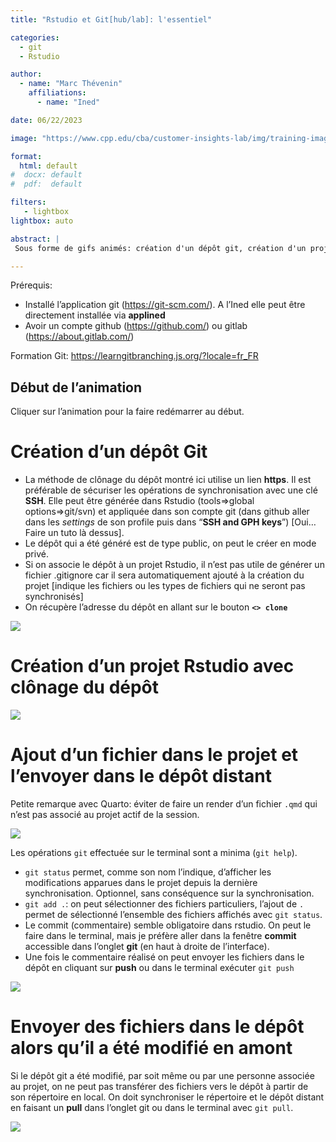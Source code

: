 ```yaml
---
title: "Rstudio et Git[hub/lab]: l'essentiel"

categories:
  - git
  - Rstudio

author: 
  - name: "Marc Thévenin"
    affiliations:
      - name: "Ined"

date: 06/22/2023

image: "https://www.cpp.edu/cba/customer-insights-lab/img/training-images/github_rstudio.png"

format: 
  html: default
#  docx: default
#  pdf:  default

filters:
   - lightbox
lightbox: auto

abstract: | 
 Sous forme de gifs animés: création d'un dépôt git, création d'un projet Rstudio avec clonage du dépôt, envoyer des fichiers du projet dans le dépôt. 

---
```


Prérequis: 

- Installé l'application git (<https://git-scm.com/>). A l'Ined elle peut être directement installée via **applined**
- Avoir un compte github (<https://github.com/>) ou gitlab (<https://about.gitlab.com/>)

Formation Git: <https://learngitbranching.js.org/?locale=fr_FR>




::: callout-tip

## Début de l'animation

Cliquer sur l'animation pour la faire redémarrer au début.

:::

# Création d'un dépôt Git

* La méthode de clônage du dépôt montré ici utilise un lien **https**. Il est  préférable de sécuriser les opérations de synchronisation avec une clé **SSH**. Elle peut être générée dans Rstudio (tools=>global options=>git/svn) et appliquée dans son compte git (dans github aller dans les *settings* de son profile puis dans "**SSH and GPH keys**") [Oui...Faire un tuto là dessus].
* Le dépôt qui a été généré est de type public, on peut le créer en mode privé. 
* Si on associe le dépôt à un projet Rstudio, il n'est pas utile de générer un fichier .gitignore car il sera automatiquement ajouté à la création du projet [indique les fichiers ou les types de fichiers qui ne seront pas synchronisés]
* On récupère l'adresse du dépôt en allant sur le bouton **`<> clone`**

![](img/git1.gif)  

# Création d'un projet Rstudio avec clônage du dépôt

![](img/git2.gif)  

# Ajout d'un fichier dans le projet et l'envoyer dans le dépôt distant

Petite remarque avec Quarto: éviter de faire un render d'un fichier `.qmd` qui n'est pas associé au projet actif de la session. 

![](img/git3.gif)  

Les opérations `git` effectuée sur le terminal sont a minima (`git help`). 

- `git status` permet, comme son nom l'indique, d'afficher les modifications apparues dans le projet depuis la dernière synchronisation. Optionnel, sans conséquence sur la synchronisation.
- `git add .`: on peut sélectionner des fichiers particuliers, l'ajout de `.` permet de sélectionné l'ensemble des fichiers affichés avec `git status`.
- Le commit (commentaire) semble obligatoire dans rstudio. On peut le faire dans le terminal, mais je préfère aller dans la fenêtre **commit** accessible dans l'onglet **git** (en haut à droite de l'interface).
- Une fois le commentaire réalisé on peut envoyer les fichiers dans le dépôt en cliquant sur **push**  ou dans le terminal exécuter `git push`


![](img/git4.gif)  

# Envoyer des fichiers dans le dépôt alors qu'il a été modifié en amont

Si le dépôt git a été modifié, par soit même ou par une personne associée au projet, on ne peut pas transférer des fichiers vers le dépôt à partir de son répertoire en local. On doit synchroniser le répertoire et le dépôt distant en faisant un **pull**  dans l'onglet git ou dans le terminal avec `git pull`.

![](img/git5.gif)  







